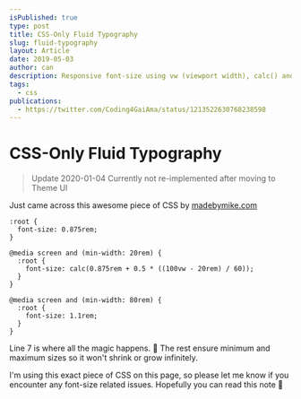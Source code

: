```yaml
---
isPublished: true
type: post
title: CSS-Only Fluid Typography
slug: fluid-typography
layout: Article
date: 2019-05-03
author: can
description: Responsive font-size using vw (viewport width), calc() and media queries to set boundaries
tags:
  - css
publications:
  - https://twitter.com/Coding4GaiAma/status/1213522630768238598
---
```


# CSS-Only Fluid Typography

> Update 2020-01-04 Currently not re-implemented after moving to Theme UI

Just came across this awesome piece of CSS by [madebymike.com](https://www.madebymike.com.au/writing/fluid-type-calc-examples/)

```css{7}
:root {
  font-size: 0.875rem;
}

@media screen and (min-width: 20rem) {
  :root {
    font-size: calc(0.875rem + 0.5 * ((100vw - 20rem) / 60));
  }
}

@media screen and (min-width: 80rem) {
  :root {
    font-size: 1.1rem;
  }
}
```

Line 7 is where all the magic happens. 🦄
The rest ensure minimum and maximum sizes so it won't shrink or grow infinitely.

I'm using this exact piece of CSS on this page, so please let me know if you encounter any font-size related issues.
Hopefully you can read this note 🤞

